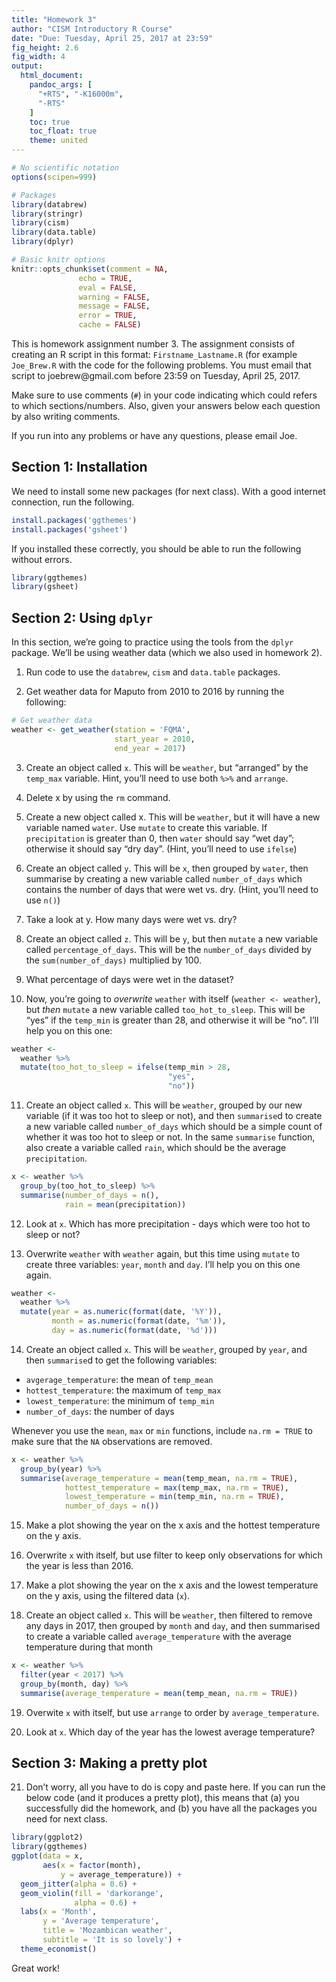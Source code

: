 ```yaml
---
title: "Homework 3"
author: "CISM Introductory R Course"
date: "Due: Tuesday, April 25, 2017 at 23:59"
fig_height: 2.6
fig_width: 4
output:
  html_document:
    pandoc_args: [
      "+RTS", "-K16000m",
      "-RTS"
    ]
    toc: true
    toc_float: true
    theme: united
---
```



```r
# No scientific notation
options(scipen=999)

# Packages 
library(databrew)
library(stringr)
library(cism)
library(data.table)
library(dplyr)

# Basic knitr options
knitr::opts_chunk$set(comment = NA, 
               echo = TRUE,
               eval = FALSE,
               warning = FALSE, 
               message = FALSE, 
               error = TRUE, 
               cache = FALSE)
```

This is homework assignment number 3. The assignment consists of creating an R script in this format: `Firstname_Lastname.R` (for example `Joe_Brew.R` with the code for the following problems. You must email that script to joebrew@gmail.com before 23:59 on Tuesday, April 25, 2017.

Make sure to use comments (`#`) in your code indicating which could refers to which sections/numbers. Also, given your answers below each question by also writing comments. 

If you run into any problems or have any questions, please email Joe.

## Section 1: Installation

We need to install some new packages (for next class). With a good internet connection, run the following.

```r
install.packages('ggthemes')
install.packages('gsheet')
```

If you installed these correctly, you should be able to run the following without errors.

```r
library(ggthemes)
library(gsheet)
```

## Section 2: Using `dplyr`

In this section, we're going to practice using the tools from the `dplyr` package. We'll be using weather data (which we also used in homework 2).

1. Run code to use the `databrew`, `cism` and `data.table` packages.

2. Get weather data for Maputo from 2010 to 2016 by running the following:

```r
# Get weather data
weather <- get_weather(station = 'FQMA', 
                       start_year = 2010,
                       end_year = 2017)
```

3. Create an object called `x`. This will be `weather`, but "arranged" by the `temp_max` variable. Hint, you'll need to use both `%>%` and `arrange`.

4. Delete x by using the `rm` command.

5. Create a new object called x. This will be `weather`, but it will have a new variable named `water`. Use `mutate` to create this variable. If `precipitation` is greater than 0, then `water` should say "wet day"; otherwise it should say "dry day". (Hint, you'll need to use `ifelse`)

6. Create an object called `y`. This will be `x`, then grouped by `water`, then summarise by creating a new variable called `number_of_days` which contains the number of days that were wet vs. dry. (Hint, you'll need to use `n()`)

7. Take a look at y. How many days were wet vs. dry?

8. Create an object called `z`. This will be `y`, but then `mutate` a new variable called `percentage_of_days`. This will be the `number_of_days` divided by the `sum(number_of_days)` multiplied by 100.

9. What percentage of days were wet in the dataset?

10. Now, you're going to _overwrite_ `weather` with itself (`weather <- weather`), but _then_ `mutate` a new variable called `too_hot_to_sleep`. This will be "yes" if the `temp_min` is greater than 28, and otherwise it will be "no". I'll help you on this one:

```r
weather <- 
  weather %>%
  mutate(too_hot_to_sleep = ifelse(temp_min > 28,
                                   "yes",
                                   "no"))
```

11. Create an object called `x`. This will be `weather`, grouped by our new variable (if it was too hot to sleep or not), and then `summarise`d to create a new variable called `number_of_days` which should be a simple count of whether it was too hot to sleep or not. In the same `summarise` function, also create a variable called `rain`, which should be the average `precipitation`.

```r
x <- weather %>%
  group_by(too_hot_to_sleep) %>%
  summarise(number_of_days = n(),
            rain = mean(precipitation))
```

12. Look at `x`. Which has more precipitation - days which were too hot to sleep or not?

13. Overwrite `weather` with `weather` again, but this time using `mutate` to create three variables: `year`, `month` and `day`. I'll help you on this one again.

```r
weather <- 
  weather %>%
  mutate(year = as.numeric(format(date, '%Y')),
         month = as.numeric(format(date, '%m')),
         day = as.numeric(format(date, '%d')))
```

14. Create an object called `x`. This will be `weather`, grouped by `year`, and then `summarise`d to get the following variables:
- `avgerage_temperature`: the mean of `temp_mean`
- `hottest_temperature`: the maximum of `temp_max`
- `lowest_temperature`: the minimum of `temp_min`
- `number_of_days`: the number of days

Whenever you use the `mean`, `max` or `min` functions, include `na.rm = TRUE` to make sure that the `NA` observations are removed. 

```r
x <- weather %>%
  group_by(year) %>%
  summarise(average_temperature = mean(temp_mean, na.rm = TRUE),
            hottest_temperature = max(temp_max, na.rm = TRUE),
            lowest_temperature = min(temp_min, na.rm = TRUE),
            number_of_days = n())
```

15. Make a plot showing the year on the x axis and the hottest temperature on the y axis. 

16. Overwrite `x` with itself, but use filter to keep only observations for which the year is less than 2016.

17. Make a plot showing the year on the x axis and the lowest temperature on the y axis, using the filtered data (`x`).

18. Create an object called `x`. This will be `weather`, then filtered to remove any days in 2017, then grouped by `month` and `day`, and then summarised to create a variable called `average_temperature` with the average temperature during that month

```r
x <- weather %>%
  filter(year < 2017) %>%
  group_by(month, day) %>%
  summarise(average_temperature = mean(temp_mean, na.rm = TRUE))
```

19. Overwite `x` with itself, but use `arrange` to order by `average_temperature`. 

20. Look at `x`. Which day of the year has the lowest average temperature?

## Section 3: Making a pretty plot

21. Don't worry, all you have to do is copy and paste here. If you can run the below code (and it produces a pretty plot), this means that (a) you successfully did the homework, and (b) you have all the packages you need for next class.

```r
library(ggplot2)
library(ggthemes)
ggplot(data = x,
       aes(x = factor(month),
           y = average_temperature)) +
  geom_jitter(alpha = 0.6) +
  geom_violin(fill = 'darkorange',
              alpha = 0.6) +
  labs(x = 'Month',
       y = 'Average temperature',
       title = 'Mozambican weather',
       subtitle = 'It is so lovely') +
  theme_economist()
```

Great work!